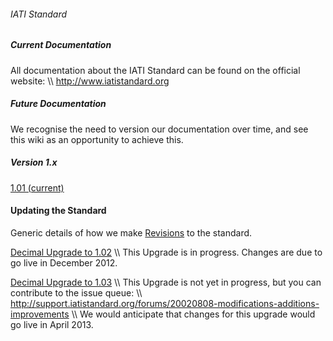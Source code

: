 ====== IATI Standard ======

===== Current Documentation =====
All documentation about the IATI Standard can be found on the official website: \\
http://www.iatistandard.org

===== Future Documentation =====
We recognise the need to version our documentation over time, and see this wiki as an opportunity to achieve this. 

===== Version 1.x =====

[[standard:documentation:1.0:start|1.01 (current)]]


====Updating the Standard====
Generic details of how we make [[standard:revision:start|Revisions]] to the standard.

[[standard:documentation:1.02:start|Decimal Upgrade to 1.02]] \\
This Upgrade is in progress. Changes are due to go live in December 2012.

[[standard:documentation:1.03:start|Decimal Upgrade to 1.03]] \\
This Upgrade is not yet in progress, but you can contribute to the issue queue: \\
http://support.iatistandard.org/forums/20020808-modifications-additions-improvements \\
We would anticipate that changes for this upgrade would go live in April 2013.